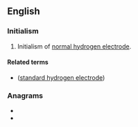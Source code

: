 {{also|nhe|nhè|nhé|nhẹ}}
==English==

===Initialism===
{{rfc-header|Initialism}}
{{head|en|initialism}}
# Initialism of [[normal hydrogen electrode]].

====Related terms====
* {{l|en|SHE}} ([[standard hydrogen electrode]])

===Anagrams===
* {{l|en|hen}}
* {{l|en|Neh.}}